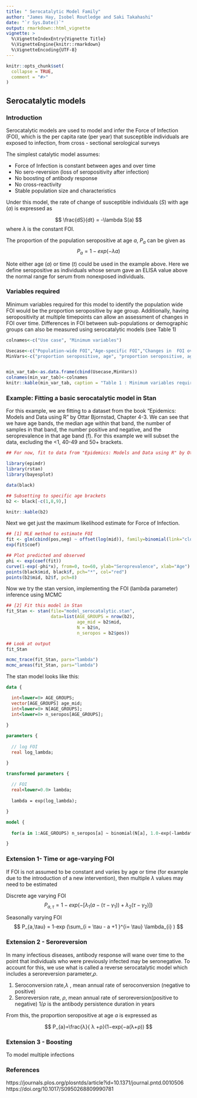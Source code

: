 ```yaml
---
title: " Serocatalytic Model Family"
author: "James Hay, Isobel Routledge and Saki Takahashi"
date: "`r Sys.Date()`"
output: rmarkdown::html_vignette
vignette: >
  %\VignetteIndexEntry{Vignette Title}
  %\VignetteEngine{knitr::rmarkdown}
  %\VignetteEncoding{UTF-8}
---
```


```r
knitr::opts_chunk$set(
  collapse = TRUE,
  comment = "#>"
)
```

## Serocatalytic models

###  Introduction

Serocatalytic models are used to model and infer the Force of Infection (FOI), which is the per capita rate (per year) that susceptible individuals are exposed to infection, from cross - sectional serological surveys

The simplest catalytic model assumes:

- Force of Infection is constant between ages and over time
- No sero-reversion (loss of seropositivity after infection)
- No boosting of antibody response
- No cross-reactivity 
- Stable population size and characteristics


Under this model, the rate of change of susceptible individuals ($S$) with age ($a$) is expressed as

$$
\frac{dS}{dt} = -\lambda S(a) 
$$
where $\lambda$ is the constant FOI. 

The proportion of the population seropositive at age $a$, $P_{a}$ can be given as
$$
P_{a}= 1-exp(-\lambda a)
$$ 

Note either age ($a$) or time ($t$) could be used in the example above. Here we define seropositive as individuals whose serum gave an ELISA value above the normal range for serum from nonexposed individuals. 

###  Variables required

Minimum variables required for this model to identify the population wide FOI would be the proportion seropositive by age group. Additionally, having seropositivity at multiple timepoints  can allow an assessment of changes in FOI over time. Differences in FOI between sub-populations or demographic groups can also be measured using serocatalytic models (see Table 1)

```r

colnames<-c("Use case", "Minimum variables")

Usecase<-c("Population-wide FOI","Age-specific FOI","Changes in  FOI over time","Changes in FOI in different populations")
MinVars<-c("proportion seropositive, age", "proportion seropositive, age","proportion seropositive, age, time","proportion seropositive, age, time, population")


min_var_tab<-as.data.frame(cbind(Usecase,MinVars))
colnames(min_var_tab)<-colnames
knitr::kable(min_var_tab, caption = "Table 1 : Minimum variables required for serocatalytic model depending on use case")

```

### Example: Fitting a basic serocatalytic model in Stan

For this example, we are fitting to a dataset from the book "Epidemics: Models and Data using R" by Ottar Bjornstad, Chapter 4-3. We can see that we have age bands, the median age within that band, the number of samples in that band, the number positive and negative, and the seroprevalence in that age band (f). For this example we will subset the data, excluding the <1, 40-49 and 50+ brackets.

```r

## For now, fit to data from "Epidemics: Models and Data using R" by Ottar Bjornstad, Chapter 4-3

library(epimdr)
library(rstan)
library(bayesplot)

data(black)

## Subsetting to specific age brackets
b2 <- black[-c(1,8,9),]

knitr::kable(b2)

```

Next we get just the maximum likelihood estimate for Force of Infection.
```r
## [1] MLE method to estimate FOI
fit <- glm(cbind(pos,neg) ~ offset(log(mid)), family=binomial(link="cloglog"), data=b2)
exp(fit$coef)

## Plot predicted and observed
phi <- exp(coef(fit))
curve(1-exp(-phi*x), from=0, to=60, ylab="Seroprevalence", xlab="Age")
points(black$mid, black$f, pch="*", col="red")
points(b2$mid, b2$f, pch=8)


```

Now we try the stan version, implementing the FOI (lambda parameter) inference using MCMC
```r

## [2] Fit this model in Stan
fit_Stan <- stan(file="model_serocatalytic.stan",
                 data=list(AGE_GROUPS = nrow(b2),
                           age_mid = b2$mid,
                           N = b2$n,
                           n_seropos = b2$pos))

## Look at output
fit_Stan

mcmc_trace(fit_Stan, pars="lambda")
mcmc_areas(fit_Stan, pars="lambda")
```

The stan model looks like this:
```stan
data {

  int<lower=0> AGE_GROUPS;
  vector[AGE_GROUPS] age_mid;
  int<lower=0> N[AGE_GROUPS];
  int<lower=0> n_seropos[AGE_GROUPS];
  
}

parameters {
  
  // log FOI
  real log_lambda;

}

transformed parameters {
  
  // FOI
  real<lower=0.0> lambda;
  
  lambda = exp(log_lambda);

}

model {
  
  for(a in 1:AGE_GROUPS) n_seropos[a] ~ binomial(N[a], 1.0-exp(-lambda*age_mid[a]));

}
```





### Extension 1- Time or age-varying FOI

If FOI is not assumed to be constant and varies by age or time (for example due to the introduction of a new intervention), then multiple $\lambda$ values may need to be estimated

Discrete age varying FOI
$$
P_{a,\tau} = 1-exp( -[ \lambda_{1}(a-(\tau - \gamma_{1}))+\lambda_{2}(\tau - \gamma_{2})])
$$

Seasonally varying FOI
$$
P_{a,\tau} = 1-exp (\sum_{i = \tau - a +1   }^{i= \tau} \lambda_{i} )
$$



###  Extension 2 - Seroreversion

In many infectious diseases, antibody response will wane over time to the point that individuals who were previously infected may be seronegative. To account for this, we use what is called a reverse serocatalytic model which includes a seroreversion parameter,$ρ$. 

 1. Seroconversion rate,$λ$ , mean annual rate of seroconversion (negative to positive)
 2. Seroreversion rate, $ρ$, mean annual rate of seroreversion(positive to negative) $1/ρ$ is the antibody     persistence duration in years
 
From this, the proportion seropositive at age $a$ is expressed as

$$
 P_{a}=\frac{λ}{ λ +ρ}(1−exp(−a(λ+ρ)) 
$$ 


###  Extension 3 - Boosting

To model multiple infections


###  References 
https://journals.plos.org/plosntds/article?id=10.1371/journal.pntd.0010506 
https://doi.org/10.1017/S0950268809990781 
